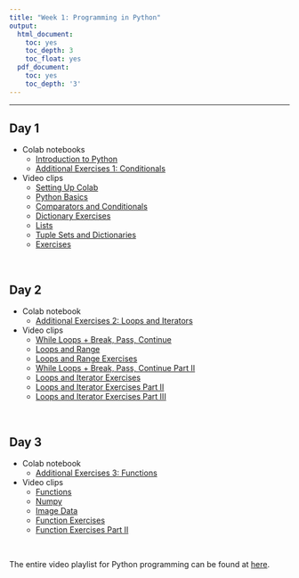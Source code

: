 ```yaml
---
title: "Week 1: Programming in Python"
output:
  html_document:
    toc: yes
    toc_depth: 3
    toc_float: yes
  pdf_document:
    toc: yes
    toc_depth: '3'
---
```


---

## Day 1 

* Colab notebooks
  * [Introduction to Python](https://github.com/jlgrons/CELEHS-DSinA/blob/main/Week_1_Materials/python_intro.ipynb)
  * [Additional Exercises 1: Conditionals](https://github.com/jlgrons/CELEHS-DSinA/blob/main/Week_1_Materials/additional_exercises_1_conditionals.ipynb)

* Video clips
  * [Setting Up Colab](https://youtu.be/EtlGf0s4WBM)
  * [Python Basics](https://youtu.be/M7p60eRbY14)
  * [Comparators and Conditionals](https://youtu.be/YCG90jpckRk)
  * [Dictionary Exercises](https://youtu.be/GL7XRMcjcTY)
  * [Lists](https://youtu.be/LGl2Co1NGsw)
  * [Tuple Sets and Dictionaries](https://youtu.be/J9RSh_V9hOE)
  * [Exercises](https://youtu.be/7bpdVkS0n20)
  
<!-- # For Python Day 1, Dictionary exercises are before data structures?  Is this correct? -->

<br>

## Day 2

* Colab notebook
  * [Additional Exercises 2: Loops and Iterators](https://github.com/jlgrons/CELEHS-DSinA/blob/main/Week_1_Materials/additional_exercises_2_loops_and_iterators.ipynb)

* Video clips
  * [While Loops + Break, Pass, Continue](https://youtu.be/NBgJCAf3ZqA)
  * [Loops and Range](https://youtu.be/VmKPJoAaerU)
  * [Loops and Range Exercises](https://youtu.be/QKowgkNaHSg)
  * [While Loops + Break, Pass, Continue Part II](https://youtu.be/uGlR4DQwqis)
  * [Loops and Iterator Exercises](https://youtu.be/8-g2lq8rFUc)
  * [Loops and Iterator Exercises Part II ](https://youtu.be/ZvNFHksyumM)
  * [Loops and Iterator Exercises Part III](https://youtu.be/KbEBTtAjDBk)
  
<!-- # For Python Day 2, Loops and Iterator Exercises are not ordered correctly, Part 2, 3, 1-->

  
<br>

## Day 3

* Colab notebook
  * [Additional Exercises 3: Functions](https://github.com/jlgrons/CELEHS-DSinA/blob/main/Week_1_Materials/additional_exercises_3_functions.ipynb)
* Video clips
  * [Functions](https://youtu.be/u4524Or-hec)
  * [Numpy](https://youtu.be/ogvBvc3bG1o)
  * [Image Data](https://youtu.be/eeEyNh2Vw8U)
  * [Function Exercises](https://youtu.be/HaA38hdCIGQ)
  * [Function Exercises Part II](https://youtu.be/HaA38hdCIGQ)


<br>

The entire video playlist for Python programming can be found at [here](https://www.youtube.com/watch?v=EtlGf0s4WBM&list=PL1NoIYgn9KhA6Uv5uqVGLHxJoC9T5NyR_&index=1).
<br>


